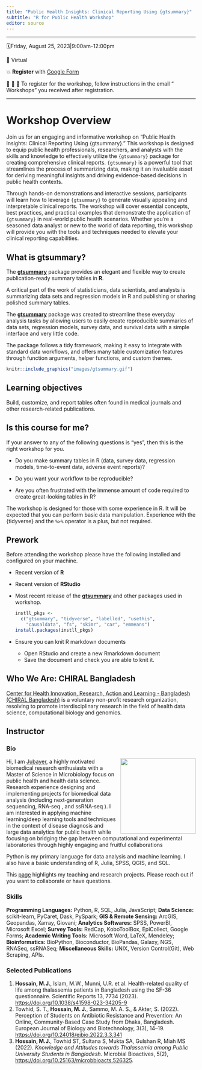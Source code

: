 ---
title: "Public Health Insights: Clinical Reporting Using {gtsummary}"
subtitle: "R for Public Health Workshop"
editor: source
---

<!-- https://github.com/rstudio-conf-2022/teach-ds -->

------------------------------------------------------------------------

🗓️Friday, August 25, 2023\|9:00am-12:00pm

🏨 Virtual

💥 **Register** with [Google Form]()

📝 📝 📝 To register for the workshop, follow instructions in the email “ Workshops” you received after registration.

------------------------------------------------------------------------

# Workshop Overview
Join us for an engaging and informative workshop on "Public Health Insights: Clinical Reporting Using {gtsummary}." This workshop is designed to equip public health professionals, researchers, and analysts with the skills and knowledge to effectively utilize the `{gtsummary}` package for creating comprehensive clinical reports. `{gtsummary}` is a powerful tool that streamlines the process of summarizing data, making it an invaluable asset for deriving meaningful insights and driving evidence-based decisions in public health contexts.

Through hands-on demonstrations and interactive sessions, participants will learn how to leverage `{gtsummary}` to generate visually appealing and interpretable clinical reports. The workshop will cover essential concepts, best practices, and practical examples that demonstrate the application of `{gtsummary}` in real-world public health scenarios. Whether you're a seasoned data analyst or new to the world of data reporting, this workshop will provide you with the tools and techniques needed to elevate your clinical reporting capabilities.


## What is gtsummary? 

The [**gtsummary**](https://www.danieldsjoberg.com/gtsummary/) package provides an elegant and flexible way to create publication-ready summary tables in **R**. 

A critical part of the work of statisticians, data scientists, and analysts is summarizing data sets and regression models in R and publishing or sharing polished summary tables.

The [**gtsummary**](https://www.danieldsjoberg.com/gtsummary/) package was created to streamline these everyday analysis tasks by allowing users to easily create reproducible summaries of data sets, regression models, survey data, and survival data with a simple interface and very little code.

The package follows a tidy framework, making it easy to integrate with standard data workflows, and offers many table customization features through function arguments, helper functions, and custom themes.


```{r, echo=FALSE}
knitr::include_graphics("images/gtsummary.gif")
```

## Learning objectives

Build, customize, and report tables often found in medical journals and other research-related publications.

## Is this course for me?

If your answer to any of the following questions is "yes", then this is the right workshop for you.

-   Do you make summary tables in R (data, survey data, regression models, time-to-event data, adverse event reports)?

-   Do you want your workflow to be reproducible?

-   Are you often frustrated with the immense amount of code required to create great-looking tables in R?

The workshop is designed for those with some experience in R. 
It will be expected that you can perform basic data manipulation.
Experience with the {tidyverse} and the `%>%` operator is a plus, but not required.


## Prework

Before attending the workshop please have the following installed and configured on your machine.

-   Recent version of **R** 

-   Recent version of **RStudio**

-   Most recent release of the [**gtsummary**](https://www.danieldsjoberg.com/gtsummary/) and other packages used in workshop.

    ```r
    instll_pkgs <- 
      c("gtsummary", "tidyverse", "labelled", "usethis", 
        "causaldata", "fs", "skimr", "car", "emmeans")
    install.packages(instll_pkgs)
    ```
-   Ensure you can knit R markdown documents
    - Open RStudio and create a new Rmarkdown document
    - Save the document and check you are able to knit it.

 

::: callout-tip
## Who We Are: CHIRAL Bangladesh

[Center for Health Innovation, Research, Action and Learning - Bangladesh (CHIRAL Bangladesh)](https://chiralbd.org/) is a voluntary non-profit research organization, resolving to promote interdisciplinary research in the field of health data science, computational biology and genomics.
:::


## Instructor 
### Bio
![](images/JHossain.jpg){style="float:right;padding: 0 0 0 10px;" fig-alt="Headshot of Jubayer" width="200"} 

Hi, I am [Jubayer](https://hossainlab.github.io/), a highly motivated biomedical research enthusiasts with a Master of Science in Microbiology focus on public health and health data science. Research experience designing and implementing projects for biomedical data analysis (including next‑generation sequencing, RNA‑seq , and ssRNA‑seq ). I am interested in applying machine learning/deep learning tools and techniques in the context of disease diagnosis and large data analytics for public health while focusing on bridging the gap between computational and experimental laboratories through highly engaging and fruitful collaborations

Python is my primary language for data analysis and machine learning. I also have a basic understanding of R, Julia, SPSS, QGIS, and SQL.

This [page](https://hossainlab.github.io/) highlights my teaching and research projects. Please reach out if you want to collaborate or have questions.

### Skills 
**Programming Languages:** Python, R, SQL, Julia, JavaScript; **Data Science:** scikit-learn, PyCaret, Dask, PySpark; **GIS & Remote Sensing:** ArcGIS, Geopandas, Xarray, Giovani; **Analytics Softwares:** SPSS, PowerBI, Microsoft Excel; **Survey Tools:** RedCap, KoboToolBox, EpiCollect, Google Forms; **Academic Writing Tools:** Microsoft Word, LaTeX, Mendeley; **Bioinformatics:** BioPython, Bioconductor, BioPandas, Galaxy, NGS, RNASeq, ssRNASeq; **Miscellaneous Skills:** UNIX, Version Control(Git), Web Scraping, APIs.


### Selected Publications 
1. **Hossain, M.J.**, Islam, M.W., Munni, U.R. et al. Health-related quality of life among thalassemia patients in Bangladesh using the SF-36 questionnaire. Scientific Reports 13, 7734 (2023). <https://doi.org/10.1038/s41598-023-34205-9>
2. Towhid, S. T., **Hossain, M. J.**, Sammo, M. A. S., & Akter, S. (2022). Perception of Students on Antibiotic Resistance and Prevention: An Online, Community-Based Case Study from Dhaka, Bangladesh. European Journal of Biology and Biotechnology, 3(3), 14–19. <https://doi.org/10.24018/ejbio.2022.3.3.341>
3. **Hossain, M.J.**, Towhid ST, Sultana S, Mukta SA, Gulshan R, Miah MS (2022). *Knowledge and Attitudes towards Thalassemia among Public University Students in Bangladesh*. Microbial Bioactives, 5(2), <https://doi.org/10.25163/microbbioacts.526325>.


